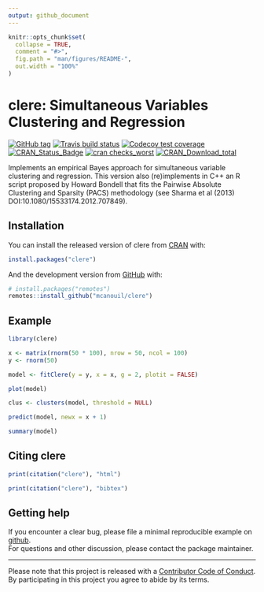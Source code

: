```yaml
---
output: github_document
---
```


<!-- README.md is generated from README.Rmd. Please edit that file -->

```r
knitr::opts_chunk$set(
  collapse = TRUE,
  comment = "#>",
  fig.path = "man/figures/README-",
  out.width = "100%"
)
```

# clere: Simultaneous Variables Clustering and Regression

<!-- badges: start -->
[![GitHub tag](https://img.shields.io/github/tag/mcanouil/clere.svg?label=latest tag&include_prereleases)](https://github.com/mcanouil/clere)
[![Travis build status](https://travis-ci.org/mcanouil/clere.svg?branch=master)](https://travis-ci.org/mcanouil/clere)
[![Codecov test coverage](https://codecov.io/gh/mcanouil/clere/branch/master/graph/badge.svg)](https://codecov.io/gh/mcanouil/clere?branch=master)
[![CRAN_Status_Badge](https://www.r-pkg.org/badges/version-ago/clere)](https://cran.r-project.org/package=clere)
[![cran checks_worst](https://cranchecks.info/badges/worst/clere)](https://cran.r-project.org/web/checks/check_results_clere.html)
[![CRAN_Download_total](https://cranlogs.r-pkg.org/badges/clere)](https://cran.r-project.org/package=clere)
<!-- badges: end -->

Implements an empirical Bayes approach for simultaneous variable clustering and regression. 
This version also (re)implements in C++ an R script proposed by Howard Bondell that fits
the Pairwise Absolute Clustering and Sparsity (PACS) methodology (see Sharma et al (2013) DOI:10.1080/15533174.2012.707849).


## Installation

You can install the released version of clere from [CRAN](https://CRAN.R-project.org) with:

```r
install.packages("clere")
```

And the development version from [GitHub](https://github.com/) with:

```r
# install.packages("remotes")
remotes::install_github("mcanouil/clere")
```


## Example

```r
library(clere)

x <- matrix(rnorm(50 * 100), nrow = 50, ncol = 100)
y <- rnorm(50)

model <- fitClere(y = y, x = x, g = 2, plotit = FALSE)

plot(model)

clus <- clusters(model, threshold = NULL)

predict(model, newx = x + 1)

summary(model)
```


## Citing clere

```r
print(citation("clere"), "html")
```

```r
print(citation("clere"), "bibtex")
```


## Getting help

If you encounter a clear bug, please file a minimal reproducible example on [github](https://github.com/mcanouil/NACHO/issues).  
For questions and other discussion, please contact the package maintainer.

---

Please note that this project is released with a [Contributor Code of Conduct](https://github.com/mcanouil/NACHO/blob/master/.github/CODE_OF_CONDUCT.md).  
By participating in this project you agree to abide by its terms.
